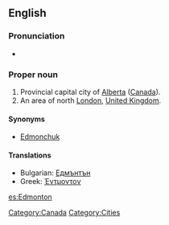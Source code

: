 ==English==
{{wikipedia|Edmonton}}
{{wikipedia|Edmonton, London}}

===Pronunciation===
* {{audio|en-ca-Edmonton.ogg|Audio (CA)}}

===Proper noun===
{{en-proper noun}}

# Provincial capital city of [[Alberta]] ([[Canada]]).
# An area of north [[London]], [[United Kingdom]].

==== Synonyms ====
* {{sense|Canada}} [[Edmonchuk]] {{qualifier|nickname|informal}}

====Translations====
*Bulgarian: [[Едмънтън]]
*Greek: [[Έντμοντον]]

[[Category:Canada]]
[[Category:Cities]]

[[es:Edmonton]]